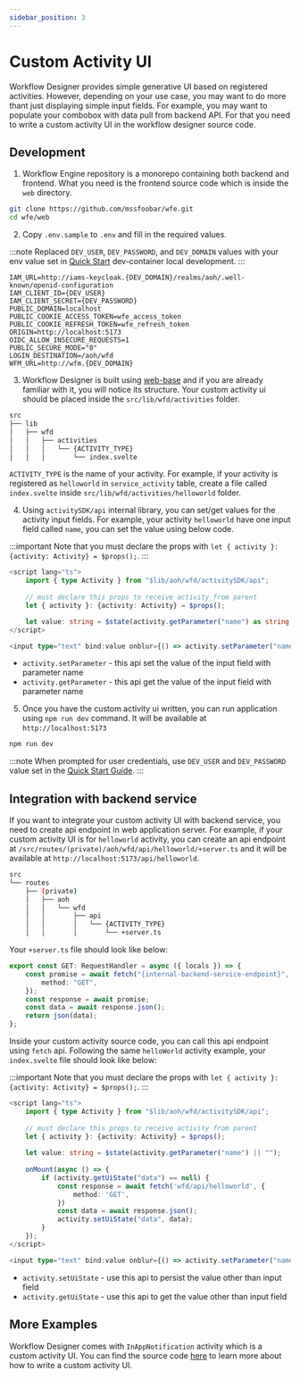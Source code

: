 ```yaml
---
sidebar_position: 3
---
```

# Custom Activity UI

Workflow Designer provides simple generative UI based on registered activities. However, depending on your use case, 
you may want to do more thant just displaying simple input fields. For example, you may want to populate your combobox 
with data pull from backend API. For that you need to write a custom activity UI in the workflow designer source code.

## Development

1. Workflow Engine repository is a monorepo containing both backend and frontend. What you need is the frontend source
code which is inside the `web` directory.

```bash
git clone https://github.com/mssfoobar/wfe.git
cd wfe/web
```

2. Copy `.env.sample` to `.env` and fill in the required values.

:::note
Replaced `DEV_USER`, `DEV_PASSWORD`, and `DEV_DOMAIN` values with your env value set in
[Quick Start](/docs/modules/wfe/quickstart/overview.mdx) dev-container local development.
:::

```dotenv
IAM_URL=http://iams-keycloak.{DEV_DOMAIN}/realms/aoh/.well-known/openid-configuration
IAM_CLIENT_ID={DEV_USER}
IAM_CLIENT_SECRET={DEV_PASSWORD}
PUBLIC_DOMAIN=localhost
PUBLIC_COOKIE_ACCESS_TOKEN=wfe_access_token
PUBLIC_COOKIE_REFRESH_TOKEN=wfe_refresh_token
ORIGIN=http://localhost:5173
OIDC_ALLOW_INSECURE_REQUESTS=1
PUBLIC_SECURE_MODE="0"
LOGIN_DESTINATION=/aoh/wfd
WFM_URL=http://wfm.{DEV_DOMAIN}
````

3. Workflow Designer is built using [web-base](/docs/modules/web-base/overview.md) and if you are already familiar with
it, you will notice its structure. Your custom activity ui should be placed inside the `src/lib/wfd/activities` folder.

```bash
src
├── lib
│   ├── wfd
│   │   ├── activities
│   │   │   └── {ACTIVITY_TYPE}
│   │   │       └── index.svelte
```

`ACTIVITY_TYPE` is the name of your activity. For example, if your activity is registered as `helloworld` in 
`service_activity` table, create a file called `index.svelte` inside `src/lib/wfd/activities/helloworld` folder.

4. Using `activitySDK/api` internal library, you can set/get values for the activity input fields. For example, your 
activity `helloworld` have one input field called `name`, you can set the value using below code.

:::important
Note that you must declare the props with `let { activity }: {activity: Activity} = $props();`.
:::

```typescript jsx {7,10} showLineNumbers
<script lang="ts">
	import { type Activity } from "$lib/aoh/wfd/activitySDK/api";
	
	// must declare this props to receive activity from parent
	let { activity }: {activity: Activity} = $props();

	let value: string = $state(activity.getParameter("name") as string || "");
</script>

<input type="text" bind:value onblur={() => activity.setParameter("name", value)} />
```

- `activity.setParameter` - this api set the value of the input field with parameter name
- `activity.getParameter` - this api get the value of the input field with parameter name


5. Once you have the custom activity ui written, you can run application using `npm run dev` command. It will be 
available at `http://localhost:5173`

```bash
npm run dev
```

:::note
When prompted for user credentials, use `DEV_USER` and `DEV_PASSWORD` value set in the 
[Quick Start Guide](/docs/modules/wfe/quickstart/quickstart.mdx).
:::

## Integration with backend service

If you want to integrate your custom activity UI with backend service, you need to create api endpoint in web 
application server. For example, if your custom activity UI is for `helloworld` activity, you can create an api 
endpoint at `/src/routes/(private)/aoh/wfd/api/helloworld/+server.ts` and it will be available at 
`http://localhost:5173/api/helloworld`.

```bash
src
└── routes
    ├── (private)
    │   ├── aoh
    │   │   └── wfd
    │   │       ├── api
    │   │       │   └── {ACTIVITY_TYPE}
    │   │       │       └── +server.ts
```

Your `+server.ts` file should look like below:

```typescript showLineNumbers
export const GET: RequestHandler = async ({ locals }) => {
	const promise = await fetch("{internal-backend-service-endpoint}", {
		method: "GET",
	});
	const response = await promise;
	const data = await response.json();
	return json(data);
};
```

Inside your custom activity source code, you can call this api endpoint using `fetch` api. Following the same 
`helloWorld` activity example, your `index.svelte` file should look like below:

:::important
Note that you must declare the props with `let { activity }: {activity: Activity} = $props();`.
:::

```typescript jsx {10,15} showLineNumbers
<script lang="ts">
	import { type Activity } from "$lib/aoh/wfd/activitySDK/api";
	
	// must declare this props to receive activity from parent
	let { activity }: {activity: Activity} = $props();
	
	let value: string = $state(activity.getParameter("name") || "");
	
	onMount(async () => {
		if (activity.getUiState("data") == null) {
			const response = await fetch('wfd/api/helloworld', {
				method: 'GET',
			})
			const data = await response.json();
			activity.setUiState("data", data);
		}
	});
</script>

<input type="text" bind:value onblur={() => activity.setParameter("name", value)} />
```

- `activity.setUiState` - use this api to persist the value other than input field
- `activity.getUiState` - use this api to get the value other than input field

## More Examples

Workflow Designer comes with `InAppNotification` activity which is a custom activity UI. You can find the source code
[here](https://github.com/mssfoobar/wfe/blob/develop/web/src/lib/aoh/wfd/activities/InAppNotification/index.svelte) to
learn more about how to write a custom activity UI.